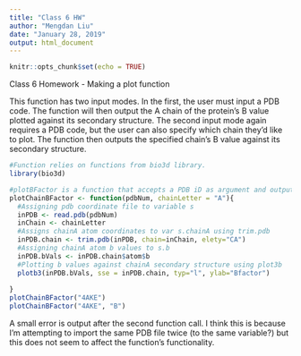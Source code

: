 ```yaml
---
title: "Class 6 HW"
author: "Mengdan Liu"
date: "January 28, 2019"
output: html_document
---
```


```r
knitr::opts_chunk$set(echo = TRUE)
```

Class 6 Homework - Making a plot function

  This function has two input modes. In the first, the user must input a PDB code. The function will then output the A chain of the protein's B value plotted against its secondary structure. The second input mode again requires a PDB code, but the user can also specify which chain they'd like to plot. The function then outputs the specified chain's B value against its secondary structure.
```r

#Function relies on functions from bio3d library.
library(bio3d)

#plotBFactor is a function that accepts a PDB iD as argument and outputs a graph of the corresponding protein's B-factor or the amount of wiggle atoms have in a structure(?)
plotChainBFactor <- function(pdbNum, chainLetter = "A"){
  #Assigning pdb coordinate file to variable s
  inPDB <- read.pdb(pdbNum)
  inChain <- chainLetter
  #Assigns chainA atom coordinates to var s.chainA using trim.pdb
  inPDB.chain <- trim.pdb(inPDB, chain=inChain, elety="CA")
  #Assigning chainA atom b values to s.b
  inPDB.bVals <- inPDB.chain$atom$b
  #Plotting b values against chainA secondary structure using plot3b
  plotb3(inPDB.bVals, sse = inPDB.chain, typ="l", ylab="Bfactor")
  
}
plotChainBFactor("4AKE")
plotChainBFactor("4AKE", "B")
```


A small error is output after the second function call. I think this is because I'm attempting to import the same PDB file twice (to the same variable?) but this does not seem to affect the function's functionality.